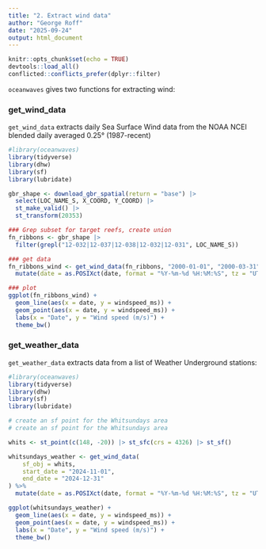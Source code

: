 ```yaml
---
title: "2. Extract wind data"
author: "George Roff"
date: "2025-09-24"
output: html_document
---
```


```r

knitr::opts_chunk$set(echo = TRUE)
devtools::load_all()
conflicted::conflicts_prefer(dplyr::filter)
```

`oceanwaves` gives two functions for extracting wind:

### get_wind_data

`get_wind_data` extracts daily Sea Surface Wind data from the NOAA NCEI blended daily averaged 0.25° (1987-recent) 

```r

#library(oceanwaves)
library(tidyverse)
library(dhw)
library(sf)
library(lubridate)

gbr_shape <- download_gbr_spatial(return = "base") |>
  select(LOC_NAME_S, X_COORD, Y_COORD) |> 
  st_make_valid() |> 
  st_transform(20353)

### Grep subset for target reefs, create union
fn_ribbons <- gbr_shape |> 
  filter(grepl("12-032|12-037|12-038|12-032|12-031", LOC_NAME_S))

### get data
fn_ribbons_wind <- get_wind_data(fn_ribbons, "2000-01-01", "2000-03-31") |>
  mutate(date = as.POSIXct(date, format = "%Y-%m-%d %H:%M:%S", tz = "UTC"))

### plot
ggplot(fn_ribbons_wind) +
  geom_line(aes(x = date, y = windspeed_ms)) +
  geom_point(aes(x = date, y = windspeed_ms)) +
  labs(x = "Date", y = "Wind speed (m/s)") +
  theme_bw()

```


### get_weather_data


`get_weather_data` extracts data from a list of Weather Underground stations:

```r

#library(oceanwaves)
library(tidyverse)
library(dhw)
library(sf)
library(lubridate)

# create an sf point for the Whitsundays area
# create an sf point for the Whitsundays area

whits <- st_point(c(148, -20)) |> st_sfc(crs = 4326) |> st_sf()

whitsundays_weather <- get_wind_data(
    sf_obj = whits,
    start_date = "2024-11-01",
    end_date = "2024-12-31"
) %>%
  mutate(date = as.POSIXct(date, format = "%Y-%m-%d %H:%M:%S", tz = "UTC"))

ggplot(whitsundays_weather) +
  geom_line(aes(x = date, y = windspeed_ms)) +
  geom_point(aes(x = date, y = windspeed_ms)) +
  labs(x = "Date", y = "Wind speed (m/s)") +
  theme_bw()

```

